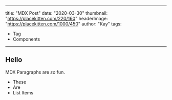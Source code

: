 
---
title: "MDX Post"
date: "2020-03-30"
thumbnail: "https://placekitten.com/220/160"
headerImage: "https://placekitten.com/1000/450"
author: "Kay"
tags:
  - Tag
  - Components
---

## Hello

MDX Paragraphs are _so_ fun.

- These 
- Are
- List Items

<Tag label="List Items" />
